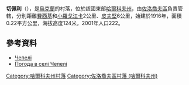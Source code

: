 {{coord|50|7|11|N|35|56|55|E|scale:100000_region:UA|display=inline,title}}

'''切佩利'''（{{lang-uk|Чепелі}}），是[[烏克蘭|烏克蘭]]的村落，位於該國東部[[哈爾科夫州|哈爾科夫州]]，由[[佐洛喬夫區_(哈爾科夫州)|佐洛喬夫區]]負責管轄，分別距離[[費西基|費西基]]和[[小羅戈江卡|小羅戈江卡]]2公里、[[皮夫堅|皮夫堅]]6公里，始建於1916年，面積0.22平方公里，海拔高度124米，2001年人口222。

==參考資料==
* [http://w1.c1.rada.gov.ua/pls/z7502/A005?rdat1=09.01.2009&rf7571=33225 Чепелі]{{dead link|date=2017年11月 |bot=InternetArchiveBot |fix-attempted=yes }}
* [http://weather.in.ua/ua/har'kovskaja/27870 Погода в селі Чепелі] {{Wayback|url=http://weather.in.ua/ua/har'kovskaja/27870 |date=20200805200609 }}

{{DEFAULTSORT:Чепелі}}
[[Category:哈爾科夫州村落|Category:哈爾科夫州村落]]
[[Category:佐洛喬夫區村落_(哈爾科夫州)|Category:佐洛喬夫區村落 (哈爾科夫州)]]


{{Kharkiv-geo-stub}}